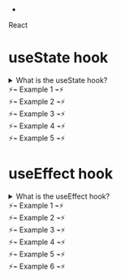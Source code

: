 





-



[//]: # (Main Theme !dont change)
<div className="main-bg">
<div className="flex-item">



[//]: # (Framework)
<div className = "mb-2 text-center font-bold text-transparent sm:text-6xl text-[25px] bg-clip-text bg-[radial-gradient(ellipse_at_right,_var(--tw-gradient-stops))] from-sky-300/50 to-indigo-900/45">React</div>




[//]: # (Box)
<div className="box">


[//]: # (Hook Name)
<h1 className="hook-name">useState hook</h1>

[//]: # (Question )
<details className="details">
 <summary className="qs">What is the useState hook?</summary>
<h1 className="ans">


 Learn More About useState:
[**CodeXam**](https://codexam.vercel.app/docs/Hooks/React/useState)
[**Hashnode**](https://codexam.hashnode.dev/mastering-usestate-a-guide-for-beginners)
[**dev.to**](https://dev.to/codexam/mastering-usestate-a-guide-for-beginners-2h30)
> Here you can find easy explanation of useState hook with examples.


</h1>
</details>

[//]: # (Components for specific hooks)
<div className="example-number">⚡⌁ Example 1 ⌁⚡</div>
<Counter/>
<div className="example-number">⚡⌁ Example 2 ⌁⚡</div>
<CounterIncrementDecrement/>
<div className="example-number">⚡⌁ Example 3 ⌁⚡</div>
<FromInput/>
<div className="example-number">⚡⌁ Example 4 ⌁⚡</div>
<TodoList/>
<div className="example-number">⚡⌁ Example 5 ⌁⚡</div>
<Toggles />
</div>



[//]: # (Box)
<div className="box">


[//]: # (Hook Name)
<h1 className="hook-name">useEffect hook</h1>

[//]: # (Question )
<details className="details">
 <summary className="qs">What is the useEffect hook?</summary>
<h1 className="ans">


 Learn More About useEffect:
[**CodeXam**](https://codexam.vercel.app/docs/Hooks/React/useEffect)
[**Hashnode**]()
[**dev.to**]()
> Here you can find easy explanation of useState hook with examples.


</h1>
</details>

[//]: # (Components for specific hooks)
<div className="example-number">⚡⌁ Example 1 ⌁⚡</div>
<LocationProvider>
  <WeatherButtons
    location="London"
    units="metric"
    theme="dark"
  />
</LocationProvider>
<div className="example-number">⚡⌁ Example 2 ⌁⚡</div>
<UpdateTItle/>
<div className="example-number">⚡⌁ Example 3 ⌁⚡</div>
<Timer/>
<div className="example-number">⚡⌁ Example 4 ⌁⚡</div>
<ColorWidget initialColor="#e5e7eb" />
<div className="example-number">⚡⌁ Example 5 ⌁⚡</div>
<UseFetch/>
<div className="example-number">⚡⌁ Example 6 ⌁⚡</div>
<ConditionalEffect/>


</div>




</div>

</div>

